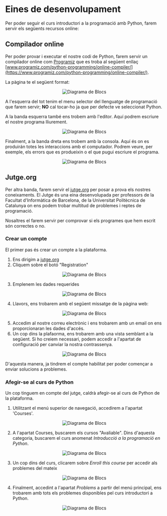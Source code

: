 
# Eines de desenvolupament

Per poder seguir el curs introductori a la programació amb Python, farem servir els següents recursos online:

## Compilador online

Per poder provar i executar el nostre codi de Python, farem servir un compilador online com [Programiz](https://www.programiz.com/python-programming/online-compiler/) que es troba al següent enllaç
[www.programiz.com/python-programming/online-compiler/](https://www.programiz.com/python-programming/online-compiler/).

La pàgina te el següent format:
<div align="center">

  <Bleed>![Diagrama de Blocs](../../public/programiz.png)</Bleed>
</div>

A l'esquerra del tot tenim el menu selector del llenguatge de programació que farem servir; **NO** cal tocar-ho ja que per defecte ve seleccionat Python.

A la banda esquerra també ens trobem amb l'editor. Aquí podrem escriure el nostre programa lliurement.
<div align="center">

  <Bleed>![Diagrama de Blocs](../../public/editor.png)</Bleed>
</div>

Finalment, a la banda dreta ens trobem amb la consola. Aquí és on es produirán totes les interaccions amb el computador. Podrem veure, per exemple, els errors que es produeixin o el que pugui escriure el programa.
<div align="center">

  <Bleed>![Diagrama de Blocs](../../public/console.png)</Bleed>
</div>

## Jutge.org
Per altra banda, farem servir el [jutge.org](jutge.org) per posar a prova els nostres coneixaments. El Jutge és una eina desenvolupada per professors de la Facultat d'Informàtica de Barcelona, de la Universitat Politècnica de Catalunya on ens podem trobar multitud de problemes i reptes de programació.

Nosaltres el farem servir per comprovar si els programes que hem escrit són correctes o no.

### Crear un compte
El primer pas és crear un compte a la plataforma. 

1. Ens dirigim a [jutge.org](jutge.org)
2. Cliquem sobre el botó "Registration"

<div align="center">

  <Bleed>![Diagrama de Blocs](../../public/registration.png)</Bleed>
</div>

3. Emplenem les dades requerides
<div align="center">

  <Bleed>![Diagrama de Blocs](../../public/registration-data.png)</Bleed>
</div>

4. Llavors, ens trobarem amb el següent missatge de la pàgina web:
<div align="center">

  <Bleed>![Diagrama de Blocs](../../public/registration-message.png)</Bleed>
</div>

5. Accedim al nostre correu electrònic i ens trobarem amb un email on ens proporcionaran les dades d'accés.
6. Un cop dins la plafaorma, ens trobarem amb una vista semblant a la següent. Si ho creiem necessari, podem accedir a l'apartat de configuració per canviar la nostra contrassenya.
<div align="center">

  <Bleed>![Diagrama de Blocs](../../public/dashboard.png)</Bleed>
</div>

D'aquesta manera, ja tindrem el compte habilitat per poder començar a enviar solucions a problemes.

### Afegir-se al curs de Python

Un cop tinguem en compte del jutge, caldrà afegir-se al curs de Python de la plataforma.

1. Utilitzant el menú superior de navegació, accedirem a l'apartat 'Courses'.
<div align="center">

  <Bleed>![Diagrama de Blocs](../../public/courses.png)</Bleed>
</div>

2. A l'apartat Courses, buscarem els cursos "Avaliable". Dins d'aquesta categoria, buscarem el curs anomenat *Introducció a la programació en Python*.
<div align="center">

  <Bleed>![Diagrama de Blocs](../../public/introduccio-python.png)</Bleed>
</div>

3. Un cop dins del curs, clicarem sobre *Enroll this course* per accedir als problemes del mateix
<div align="center">

  <Bleed>![Diagrama de Blocs](../../public/enroll-course.png)</Bleed>
</div>

4. Finalment, accedint a l'apartat *Problems* a partir del menú principal, ens trobarem amb tots els problemes disponibles pel curs introductori a Python.
<div align="center">

  <Bleed>![Diagrama de Blocs](../../public/introduccio-python.png)</Bleed>
</div>